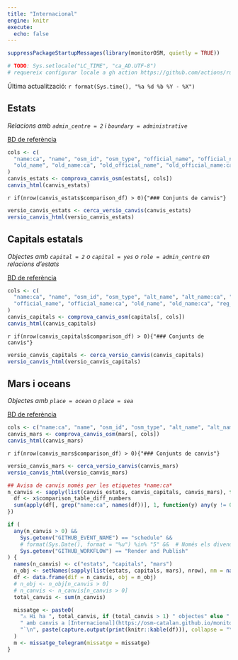 ```yaml
---
title: "Internacional"
engine: knitr
execute:
  echo: false
---
```




```r
suppressPackageStartupMessages(library(monitorOSM, quietly = TRUE))

# TODO: Sys.setlocale("LC_TIME", "ca_AD.UTF-8")
# requereix configurar locale a gh action https://github.com/actions/runner-images/issues/762
```

Última actualització: `r format(Sys.time(), "%a %d %b %Y - %X")`

## Estats

*Relacions amb `admin_centre = 2` i `boundary = administrative`*

[BD de referència](https://github.com/OSM-Catalan/monitorOSM/blob/main/data-raw/estats.tsv)

```r
cols <- c(
  "name:ca", "name", "osm_id", "osm_type", "official_name", "official_name:ca", "alt_name", "alt_name:ca",
  "old_name", "old_name:ca", "old_official_name", "old_official_name:ca", "wikidata"
)
canvis_estats <- comprova_canvis_osm(estats[, cols])
canvis_html(canvis_estats)
```

`r if(nrow(canvis_estats$comparison_df) > 0){"### Conjunts de canvis"}`

```r
versio_canvis_estats <- cerca_versio_canvis(canvis_estats)
versio_canvis_html(versio_canvis_estats)
```


## Capitals estatals

*Objectes amb `capital = 2` o `capital = yes` o `role = admin_centre` en relacions d'estats*

[BD de referència](https://github.com/OSM-Catalan/monitorOSM/blob/main/data-raw/capitals.tsv)

```r
cols <- c(
  "name:ca", "name", "osm_id", "osm_type", "alt_name", "alt_name:ca", "int_name", "loc_name", "long_name", "nat_name",
  "official_name", "official_name:ca", "old_name", "old_name:ca", "reg_name", "short_name", "shortest_name", "wikidata"
)
canvis_capitals <- comprova_canvis_osm(capitals[, cols])
canvis_html(canvis_capitals)
```

`r if(nrow(canvis_capitals$comparison_df) > 0){"### Conjunts de canvis"}`

```r
versio_canvis_capitals <- cerca_versio_canvis(canvis_capitals)
versio_canvis_html(versio_canvis_capitals)
```


## Mars i oceans

*Objectes amb `place = ocean` o `place = sea`*

[BD de referència](https://github.com/OSM-Catalan/monitorOSM/blob/main/data-raw/mars.tsv)

```r
cols <- c("name:ca", "name", "osm_id", "osm_type", "alt_name", "alt_name:ca", "place", "wikidata")
canvis_mars <- comprova_canvis_osm(mars[, cols])
canvis_html(canvis_mars)
```

`r if(nrow(canvis_mars$comparison_df) > 0){"### Conjunts de canvis"}`

```r
versio_canvis_mars <- cerca_versio_canvis(canvis_mars)
versio_canvis_html(versio_canvis_mars)
```


```r
## Avisa de canvis només per les etiquetes *name:ca*
n_canvis <- sapply(list(canvis_estats, canvis_capitals, canvis_mars), function(x) {
  df <- x$comparison_table_diff_numbers
  sum(apply(df[, grep("name:ca", names(df))], 1, function(y) any(y != 0)))
})

if (
  any(n_canvis > 0) &&
    Sys.getenv("GITHUB_EVENT_NAME") == "schedule" &&
    # format(Sys.Date(), format = "%u") %in% "5" &&  # Només els divendres
    Sys.getenv("GITHUB_WORKFLOW") == "Render and Publish"
) {
  names(n_canvis) <- c("estats", "capitals", "mars")
  n_obj <- setNames(sapply(list(estats, capitals, mars), nrow), nm = names(n_canvis))
  df <- data.frame(dif = n_canvis, obj = n_obj)
  # n_obj <- n_obj[n_canvis > 0]
  # n_canvis <- n_canvis[n_canvis > 0]
  total_canvis <- sum(n_canvis)

  missatge <- paste0(
    "⚠️ Hi ha ", total_canvis, if (total_canvis > 1) " objectes" else " objecte",
    " amb canvis a [Internacional](https://osm-catalan.github.io/monitorOSM/web/internacional.html).",
    "`\n", paste(capture.output(print(knitr::kable(df))), collapse = "\n"), "\n`"
  )
  m <- missatge_telegram(missatge = missatge)
}
```
